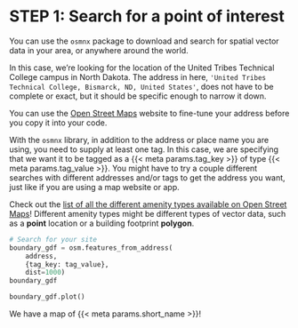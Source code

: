 # STEP 1: Search for a point of interest

You can use the `osmnx` package to download and search for spatial vector data in your area, or anywhere around the world.

In this case, we're looking for the location of the United Tribes Technical College campus in North Dakota. The address in here, `'United Tribes Technical College, Bismarck, ND, United States'`, does not have to be complete or exact, but it should be specific enough to narrow it down. 


::: {.callout-tip}
You can use the [Open Street Maps](https://www.openstreetmap.org/) website to fine-tune your address before you copy it into your code.
:::

With the `osmnx` library, in addition to the address or place name you are using, you need to supply at least one tag. In this case, we are specifying that we want it to be tagged as a {{< meta params.tag_key >}} of type {{< meta params.tag_value >}}. You might have to try a couple different searches with different addresses and/or tags to get the address you want, just like if you are using a map website or app.


::: {.callout-tip}
Check out the [list of all the different amenity types available on Open Street Maps](https://wiki.openstreetmap.org/wiki/Key:amenity)! Different amenity types might be different types of vector data, such as a **point** location or a building footprint **polygon**.
:::


```python
# Search for your site
boundary_gdf = osm.features_from_address(
    address,
    {tag_key: tag_value},
    dist=1000)
boundary_gdf
```

```python
boundary_gdf.plot()
```

We have a map of {{< meta params.short_name >}}!
